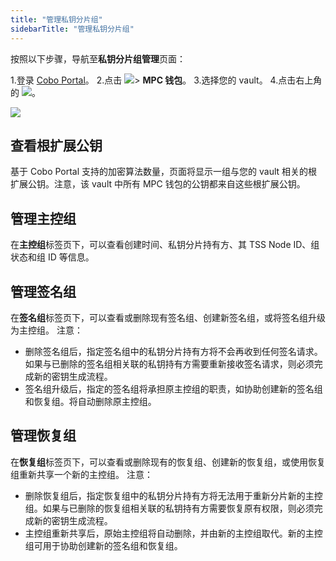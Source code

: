 ```yaml
---
title: "管理私钥分片组"
sidebarTitle: "管理私钥分片组"
---
```


按照以下步骤，导航至**私钥分片组管理**页面：

1.登录 [Cobo Portal](https://portal.cobo.com/login)。
2.点击 <img src="/cn/images/mpc-wallet/wallets-icon.svg" className="icon"></img>> **MPC 钱包**。
3.选择您的 vault。
4.点击右上角的 <img src="/cn/images/mpc-wallet/manage-key-share-group.svg" className="icon"></img>。

<img src="/cn/images/mpc-wallet/manage-key-share-groups.png" className="screenshot_full_screen"/>


## 查看根扩展公钥
基于 Cobo Portal 支持的加密算法数量，页面将显示一组与您的 vault 相关的根扩展公钥。注意，该 vault 中所有 MPC 钱包的公钥都来自这些根扩展公钥。

## 管理主控组
在**主控组**标签页下，可以查看创建时间、私钥分片持有方、其 TSS Node ID、组状态和组 ID 等信息。

## 管理签名组
在**签名组**标签页下，可以查看或删除现有签名组、创建新签名组，或将签名组升级为主控组。
注意：
- 删除签名组后，指定签名组中的私钥分片持有方将不会再收到任何签名请求。如果与已删除的签名组相关联的私钥持有方需要重新接收签名请求，则必须完成新的密钥生成流程。
- 签名组升级后，指定的签名组将承担原主控组的职责，如协助创建新的签名组和恢复组。将自动删除原主控组。

## 管理恢复组
在**恢复组**标签页下，可以查看或删除现有的恢复组、创建新的恢复组，或使用恢复组重新共享一个新的主控组。
注意：
- 删除恢复组后，指定恢复组中的私钥分片持有方将无法用于重新分片新的主控组。如果与已删除的恢复组相关联的私钥持有方需要恢复原有权限，则必须完成新的密钥生成流程。
- 主控组重新共享后，原始主控组将自动删除，并由新的主控组取代。新的主控组可用于协助创建新的签名组和恢复组。
